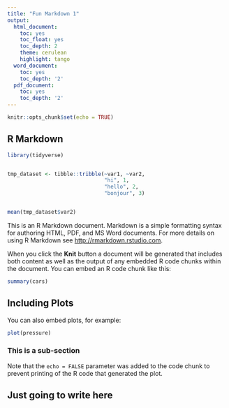 ```yaml
---
title: "Fun Markdown 1"
output:
  html_document:
    toc: yes
    toc_float: yes
    toc_depth: 2
    theme: cerulean
    highlight: tango
  word_document:
    toc: yes
    toc_depth: '2'
  pdf_document:
    toc: yes
    toc_depth: '2'
---
```


```r
knitr::opts_chunk$set(echo = TRUE)
```

## R Markdown

```r
library(tidyverse)


tmp_dataset <- tibble::tribble(~var1, ~var2, 
                               "hi", 1, 
                               "hello", 2, 
                               "bonjour", 3)


mean(tmp_dataset$var2)

```


This is an R Markdown document. Markdown is a simple formatting syntax for authoring HTML, PDF, and MS Word documents. For more details on using R Markdown see <http://rmarkdown.rstudio.com>.

When you click the **Knit** button a document will be generated that includes both content as well as the output of any embedded R code chunks within the document. You can embed an R code chunk like this:

```r
summary(cars)
```

## Including Plots

You can also embed plots, for example:

```r
plot(pressure)
```

### This is a sub-section
Note that the `echo = FALSE` parameter was added to the code chunk to prevent printing of the R code that generated the plot.

## Just going to write here

